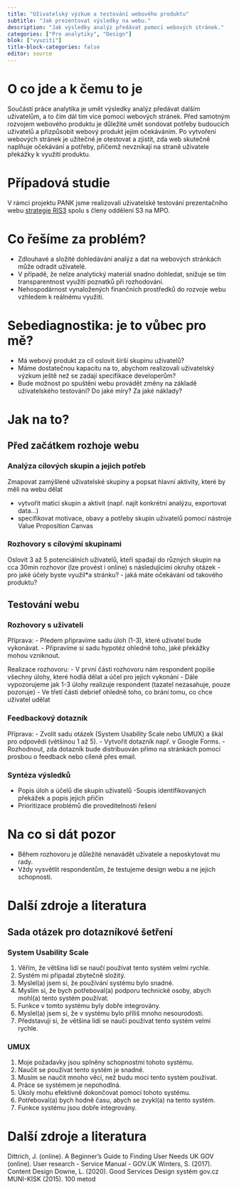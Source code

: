 ```yaml
---
title: "Uživatelský výzkum a testování webového produktu"
subtitle: "Jak prezentovat výsledky na webu."
description: "Jak výsledky analýz předávat pomocí webových stránek."
categories: ["Pro analytiky", "Design"]
blok: ["vyuziti"]
title-block-categories: false
editor: source
---
```


# O co jde a k čemu to je

Součástí práce analytika je umět výsledky analýz předávat dalším uživatelům, a to čím dál tím více pomocí webových stránek. Před samotným rozvojem webového produktu je důležité umět sondovat potřeby budoucích uživatelů a přizpůsobit webový produkt jejim očekáváním. Po vytvoření webových stránek je užitečné je otestovat a zjistit, zda web skutečně naplňuje očekávání a potřeby, přičemž nevznikají na straně uživatele překážky k využití produktu. 


# Případová studie

V rámci projektu PANK jsme realizovali uživatelské testování prezentačního webu [strategie RIS3](https://www.ris3.cz/) spolu s členy oddělení S3 na MPO.

# Co řešíme za problém?

- Zdlouhavé a složité dohledávání analýz a dat na webových stránkách může odradit uživatelé.
- V případě, že nelze analytický materiál snadno dohledat, snižuje se tím transparentnost využití poznatků při rozhodování.
- Nehospodárnost vynaložených finančních prostředků do rozvoje webu vzhledem k reálnému využití.

# Sebediagnostika: je to vůbec pro mě?

- Má webový produkt za cíl oslovit širší skupinu uživatelů?
- Máme dostatečnou kapacitu na to, abychom realizovali uživatelský výzkum ještě než se zadají specifikace developerům? 
- Bude možnost po spuštění webu provádět změny na základě uživatelského testování? Do jaké míry? Za jaké náklady?

# Jak na to?

## Před začátkem rozhoje webu

### Analýza cílových skupin a jejich potřeb

Zmapovat zamýšlené uživatelské skupiny a popsat hlavní aktivity, které by měli na webu dělat

- vytvořit matici skupin a aktivit (např. najít konkrétní analýzu, exportovat data…)
- specifikovat motivace, obavy a potřeby skupin uživatelů pomocí nástroje Value Proposition Canvas 

### Rozhovory s cílovými skupinami

Oslovit 3 až 5 potenciálních uživatelů, kteří spadají do různých skupin na cca 30min rozhovor (lze provést i online) s následujícími okruhy otázek
- pro jaké účely byste využil*a stránku?
- jaká máte očekávání od takového produktu?

## Testování webu

### Rozhovory s uživateli

Příprava:
- Předem připravíme sadu úloh (1-3), které uživatel bude vykonávat. 
- Připravíme si sadu hypotéz ohledně toho, jaké překážky mohou vzniknout.

Realizace rozhovoru:
- V první části rozhovoru nám respondent popíše všechny úlohy, které hodlá dělat a účel pro jejich vykonání 
- Dále vypozorujeme jak 1-3 úlohy realizuje respondent (tazatel nezasahuje, pouze pozoruje)
- Ve třetí části debrief ohledně toho, co brání tomu, co chce uživatel udělat 

### Feedbackový dotazník

Příprava:
- Zvolit sadu otázek (System Usability Scale nebo UMUX) a škál pro odpovědi (většinou 1 až 5).
- Vytvořit dotazník např. v Google Forms.
- Rozhodnout, zda dotazník bude distribuován přímo na stránkách pomocí prosbou o feedback nebo cíleně přes email.


### Syntéza výsledků
- Popis úloh a účelů dle skupin uživatelů
-Soupis identifikovaných překážek a popis jejich příčin
- Prioritizace problémů dle proveditelnosti řešení

# Na co si dát pozor
- Během rozhovoru je důležité nenavádět uživatele a neposkytovat mu rady.
- Vždy vysvětlit respondentům, že testujeme design webu a ne jejich schopnosti.

# Další zdroje a literatura

## Sada otázek pro dotazníkové šetření

### System Usability Scale

1. Věřím, že většina lidí se naučí používat tento systém velmi rychle.
2. Systém mi připadal zbytečně složitý.
3. Myslel(a) jsem si, že používání systému bylo snadné.
4. Myslím si, že bych potřeboval(a) podporu technické osoby, abych mohl(a) tento systém používat.
5. Funkce v tomto systému byly dobře integrovány.
6. Myslel(a) jsem si, že v systému bylo příliš mnoho nesourodosti.
7. Představuji si, že většina lidí se naučí používat tento systém velmi rychle.

### UMUX

1. Moje požadavky jsou splněny schopnostmi tohoto systému.
2. Naučit se používat tento systém je snadné.
3. Musím se naučit mnoho věcí, než budu moci tento systém používat.
4. Práce se systémem je nepohodlná.
5. Úkoly mohu efektivně dokončovat pomocí tohoto systému.
6. Potřeboval(a) bych hodně času, abych se zvykl(a) na tento systém.
7. Funkce systému jsou dobře integrovány.

# Další zdroje a literatura

Dittrich, J. (online). A Beg­inner’s Guide to Finding User Needs 
UK GOV (online). User research - Service Manual - GOV.UK
Winters, S. (2017). Content Design
Downe, L. (2020). Good Services
Design systém gov.cz
MUNI-KISK (2015). 100 metod
